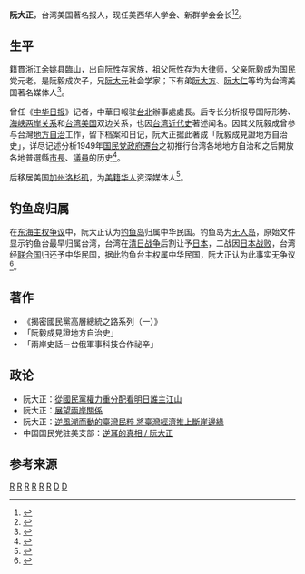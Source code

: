 '''阮大正'''，台湾美国著名报人，现任美西华人学会、新群学会会长<ref>{{cite web |url=http://www.zjsql.com.cn/Info/20091116/5019.html |title=侨界大佬担任推手 美南加州侨界两岸青年社团交流 |publisher=海外侨声 |date=15年8月3日 星期一 |access-date=2015-08-03 |archive-url=https://web.archive.org/web/20160304133908/http://www.zjsql.com.cn/Info/20091116/5019.html |archive-date=2016-03-04 |dead-url=yes }}</ref><ref >{{cite web |url=http://www.wzsql.com/system/2013/05/23/011281514.shtml |title=南加州侨学界举办“两岸看五四”座谈会 |publisher=温州侨联 |date=2013年5月23日 |accessdate=2015年8月3日 |archive-date=2016年3月4日 |archive-url=https://web.archive.org/web/20160304071826/http://www.wzsql.com/system/2013/05/23/011281514.shtml |dead-url=no }}</ref>。

==生平==
籍貫浙江[[余姚县|余姚县]]臨山，出自阮性存家族，祖父[[阮性存|阮性存]]为[[大律师|大律师]]，父亲[[阮毅成|阮毅成]]为国民党元老。是阮毅成次子，兄[[阮大元|阮大元]]社会学家；下有弟[[阮大方|阮大方]]、[[阮大仁|阮大仁]]等均为台湾美国著名媒体人<ref >{{cite web  |url=http://www.ruanchina.com/gujin/ddmr/201410/00000540.html  |title=台湾民主斗士阮大方  |publisher=阮氏宗亲  |date=2014-10-12  |accessdate=2015-08-03  |archive-date=2016-03-04  |archive-url=https://web.archive.org/web/20160304102641/http://www.ruanchina.com/gujin/ddmr/201410/00000540.html  |dead-url=no  }}</ref>。

曾任《[[中华日报|中华日报]]》记者，中華日報驻[[台北|台北]]辦事處處長。后专长分析报导国际形势、[[海峡两岸关系|海峡两岸关系]]和[[台湾|台湾]][[美国|美国]]双边关系，也因[[台湾历史|台湾近代史]]著述闻名。因其父阮毅成曾参与台灣[[地方自治|地方自治]]工作，留下档案和日记，阮大正据此著成「阮毅成見證地方自治史」，详尽记述分析1949年[[国府迁台|国民党政府遷台]]之初推行台湾各地地方自治和之后開放各地普選縣[[市長|市長]]、[[議員|議員]]的历史<ref >{{cite web |url=http://forum.hkej.com/node/117000 |title=首長民選／香港竟然落後花蓮台東起碼67年 |publisher=信报 |author=财经新闻 |date=2014年9月30日 |accessdate=2015年8月3日 |archive-date=2016年3月4日 |archive-url=https://web.archive.org/web/20160304185616/http://forum.hkej.com/node/117000 |dead-url=no }}</ref>。

后移居美国[[加州|加州]][[洛杉矶|洛杉矶]]，为[[美籍华人|美籍华人]]资深媒体人<ref >{{cite web |url=http://news.singtao.ca/vancouver/2011-09-07/taiwan1315383851d3408406.html |title=見證百年歷史 「新聞啓示錄」9日起刊登 |publisher=新岛日报 |date=2011-09-07|access-date=2015-08-03 |archive-url=https://web.archive.org/web/20160319184301/http://news.singtao.ca/vancouver/2011-09-07/taiwan1315383851d3408406.html |archive-date=2016-03-19 |dead-url=yes }}</ref>。

==钓鱼岛归属==
在[[钓鱼岛及其附属岛屿主权问题|东海主权争议]]中，阮大正认为[[钓鱼岛|钓鱼岛]]归属中华民国。钓鱼岛为[[无人岛|无人岛]]，原始文件显示钓鱼台最早归属台湾，台湾在[[清日战争|清日战争]]后割让予[[日本|日本]]，二战因[[日本战败|日本战败]]，台湾经[[联合国|联合国]]归还予中华民国，据此钓鱼台主权属中华民国，阮大正认为此事实无争议<ref>{{cite web|url=http://www.sginsight.com/xjp/index.php?id=10577 |title=钓鱼台主权确属中华民国 |publisher=新加坡文献馆 |author=世界新闻网 |date=29/08/13}}</ref>。

==著作==
* 《揭密國民黨高層總統之路系列（一）》
* 「阮毅成見證地方自治史」
* 「兩岸史話－台俄軍事科技合作祕辛」

==政论==
* 阮大正：[https://web.archive.org/web/20190713040746/http://scholarsupdate.hi2net.com/news.asp?NewsID=15083 從國民黨權力重分配看明日誰主江山]
* 阮大正：[https://web.archive.org/web/20190713040746/http://scholarsupdate.hi2net.com/news.asp?NewsID=15255 展望兩岸關係]
* 阮大正：[https://web.archive.org/web/20190713040747/http://scholarsupdate.hi2net.com/news.asp?NewsID=14804 逆風潮而動的臺灣民粹 將臺灣經濟推上斷崖邊緣]
* 中国国民党驻美支部：[http://www.kmtusa.org/20320251053836427880/c4171 逆耳的真相 / 阮大正] {{Wayback|url=http://www.kmtusa.org/20320251053836427880/c4171 |date=20160304133159 }}

==参考来源==
{{reflist|2}}

[[Category:余姚人|R]]
[[Category:中华民国记者|R]]
[[Category:美国作家|R]]
[[Category:宁波裔台湾人|R]]
[[Category:宁波裔美国人|R]]
[[Category:华裔美国人|R]]
[[Category:阮性存家族|D]]
[[Category:阮姓|D]]